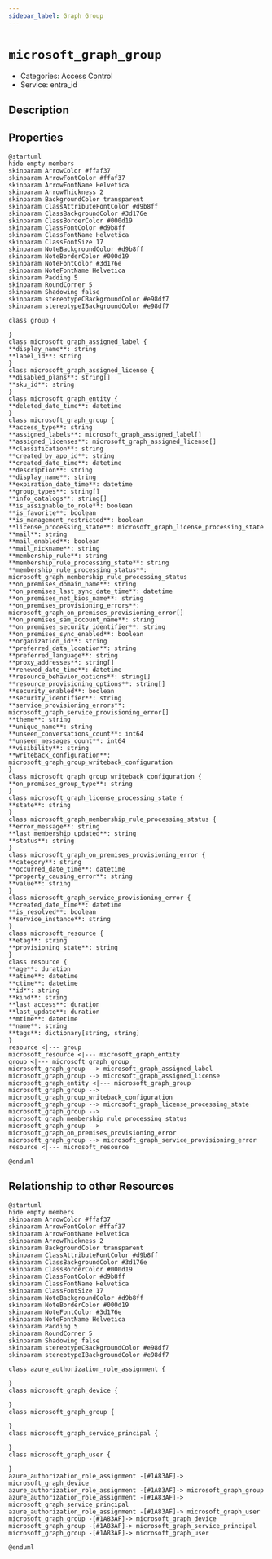 ```yaml
---
sidebar_label: Graph Group
---
```


# `microsoft_graph_group`

- Categories: Access Control
- Service: entra_id


## Description


## Properties
<ZoomPanPinch>

```kroki imgType="plantuml" imgAlt="Diagram of Graph Group data model"
@startuml
hide empty members
skinparam ArrowColor #ffaf37
skinparam ArrowFontColor #ffaf37
skinparam ArrowFontName Helvetica
skinparam ArrowThickness 2
skinparam BackgroundColor transparent
skinparam ClassAttributeFontColor #d9b8ff
skinparam ClassBackgroundColor #3d176e
skinparam ClassBorderColor #000d19
skinparam ClassFontColor #d9b8ff
skinparam ClassFontName Helvetica
skinparam ClassFontSize 17
skinparam NoteBackgroundColor #d9b8ff
skinparam NoteBorderColor #000d19
skinparam NoteFontColor #3d176e
skinparam NoteFontName Helvetica
skinparam Padding 5
skinparam RoundCorner 5
skinparam Shadowing false
skinparam stereotypeCBackgroundColor #e98df7
skinparam stereotypeIBackgroundColor #e98df7

class group {

}
class microsoft_graph_assigned_label {
**display_name**: string
**label_id**: string
}
class microsoft_graph_assigned_license {
**disabled_plans**: string[]
**sku_id**: string
}
class microsoft_graph_entity {
**deleted_date_time**: datetime
}
class microsoft_graph_group {
**access_type**: string
**assigned_labels**: microsoft_graph_assigned_label[]
**assigned_licenses**: microsoft_graph_assigned_license[]
**classification**: string
**created_by_app_id**: string
**created_date_time**: datetime
**description**: string
**display_name**: string
**expiration_date_time**: datetime
**group_types**: string[]
**info_catalogs**: string[]
**is_assignable_to_role**: boolean
**is_favorite**: boolean
**is_management_restricted**: boolean
**license_processing_state**: microsoft_graph_license_processing_state
**mail**: string
**mail_enabled**: boolean
**mail_nickname**: string
**membership_rule**: string
**membership_rule_processing_state**: string
**membership_rule_processing_status**: microsoft_graph_membership_rule_processing_status
**on_premises_domain_name**: string
**on_premises_last_sync_date_time**: datetime
**on_premises_net_bios_name**: string
**on_premises_provisioning_errors**: microsoft_graph_on_premises_provisioning_error[]
**on_premises_sam_account_name**: string
**on_premises_security_identifier**: string
**on_premises_sync_enabled**: boolean
**organization_id**: string
**preferred_data_location**: string
**preferred_language**: string
**proxy_addresses**: string[]
**renewed_date_time**: datetime
**resource_behavior_options**: string[]
**resource_provisioning_options**: string[]
**security_enabled**: boolean
**security_identifier**: string
**service_provisioning_errors**: microsoft_graph_service_provisioning_error[]
**theme**: string
**unique_name**: string
**unseen_conversations_count**: int64
**unseen_messages_count**: int64
**visibility**: string
**writeback_configuration**: microsoft_graph_group_writeback_configuration
}
class microsoft_graph_group_writeback_configuration {
**on_premises_group_type**: string
}
class microsoft_graph_license_processing_state {
**state**: string
}
class microsoft_graph_membership_rule_processing_status {
**error_message**: string
**last_membership_updated**: string
**status**: string
}
class microsoft_graph_on_premises_provisioning_error {
**category**: string
**occurred_date_time**: datetime
**property_causing_error**: string
**value**: string
}
class microsoft_graph_service_provisioning_error {
**created_date_time**: datetime
**is_resolved**: boolean
**service_instance**: string
}
class microsoft_resource {
**etag**: string
**provisioning_state**: string
}
class resource {
**age**: duration
**atime**: datetime
**ctime**: datetime
**id**: string
**kind**: string
**last_access**: duration
**last_update**: duration
**mtime**: datetime
**name**: string
**tags**: dictionary[string, string]
}
resource <|--- group
microsoft_resource <|--- microsoft_graph_entity
group <|--- microsoft_graph_group
microsoft_graph_group --> microsoft_graph_assigned_label
microsoft_graph_group --> microsoft_graph_assigned_license
microsoft_graph_entity <|--- microsoft_graph_group
microsoft_graph_group --> microsoft_graph_group_writeback_configuration
microsoft_graph_group --> microsoft_graph_license_processing_state
microsoft_graph_group --> microsoft_graph_membership_rule_processing_status
microsoft_graph_group --> microsoft_graph_on_premises_provisioning_error
microsoft_graph_group --> microsoft_graph_service_provisioning_error
resource <|--- microsoft_resource

@enduml
```

</ZoomPanPinch>


## Relationship to other Resources
<ZoomPanPinch>

```kroki imgType="plantuml" imgAlt="Diagram of Graph Group resource relationships"
@startuml
hide empty members
skinparam ArrowColor #ffaf37
skinparam ArrowFontColor #ffaf37
skinparam ArrowFontName Helvetica
skinparam ArrowThickness 2
skinparam BackgroundColor transparent
skinparam ClassAttributeFontColor #d9b8ff
skinparam ClassBackgroundColor #3d176e
skinparam ClassBorderColor #000d19
skinparam ClassFontColor #d9b8ff
skinparam ClassFontName Helvetica
skinparam ClassFontSize 17
skinparam NoteBackgroundColor #d9b8ff
skinparam NoteBorderColor #000d19
skinparam NoteFontColor #3d176e
skinparam NoteFontName Helvetica
skinparam Padding 5
skinparam RoundCorner 5
skinparam Shadowing false
skinparam stereotypeCBackgroundColor #e98df7
skinparam stereotypeIBackgroundColor #e98df7

class azure_authorization_role_assignment {

}
class microsoft_graph_device {

}
class microsoft_graph_group {

}
class microsoft_graph_service_principal {

}
class microsoft_graph_user {

}
azure_authorization_role_assignment -[#1A83AF]-> microsoft_graph_device
azure_authorization_role_assignment -[#1A83AF]-> microsoft_graph_group
azure_authorization_role_assignment -[#1A83AF]-> microsoft_graph_service_principal
azure_authorization_role_assignment -[#1A83AF]-> microsoft_graph_user
microsoft_graph_group -[#1A83AF]-> microsoft_graph_device
microsoft_graph_group -[#1A83AF]-> microsoft_graph_service_principal
microsoft_graph_group -[#1A83AF]-> microsoft_graph_user

@enduml
```

</ZoomPanPinch>




